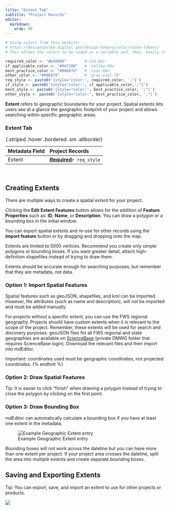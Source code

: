 ```yaml
---
title: "Extent Tab"
subtitle: "Project Records"
editor: 
  markdown: 
    wrap: 80
---
```


```r
# Using colors from this wesbite:
# https://designsystem.digital.gov/design-tokens/color/state-tokens/
# This allows the colors to be coded as a variable and, thus, easily changed.

required_color <- "#b50909"        #'red-60v'
if_applicable_color <- "#947100"   # 'yellow-50v'
best_practice_color <- "#00687d"   # 'cyan-60v'
other_color <- "#00687d"           # 'gray-cool-70'
req_style <- paste0('{style="color:', required_color, ';"}')
if_style <- paste0('{style="color:', if_applicable_color,';"}')
best_style <- paste0('{style="color:', best_practice_color, ';"}')
other_style <- paste0('{style="color:', best_practice_color, ';"}')
```

**Extent** refers to geographic boundaries for your project. Spatial extents
lets users see at a glance the geographic footprint of your project and allows
searching within specific geographic areas.

### Extent Tab 
| Metadata Field        | Project Records   |
|:----------------------|:----------|
| Extent       |[**Required**](#creating-extents)`r req_style` | 
: {.striped .hover .bordered .sm .allborder}  

<br/>

## Creating Extents

There are multiple ways to create a spatial extent for your project.

Clicking the **Edit Extent Features** button allows for the addition of
**Feature Properties** such as: **ID**, **Name**, or **Description**. You can
draw a polygon or a bounding box in the initial window.

You can export spatial extents and re-use for other records using the **import
feature** button or by dragging and dropping onto the map.

Extents are limited to 5000 vertices. Recommend you create only simple polygons
or bounding boxes. If you want greater detail, attach high-definition shapefiles
instead of trying to draw them.

Extents should be accurate enough for searching purposes, but remember that they
are metadata, not data.

### Option 1: Import Spatial Features

Spatial features such as geoJSON, shapefiles, and kml can be imported. However,
file attributes (such as name and description), will not be imported and must be
added manually.

For projects without a specific extent, you can use the FWS regional geography.
Projects should have custom extents when it is relevant to the scope of the
project. Remember, these extents will be used for search and discovery purposes.
geoJSON files for all FWS regional and state geographies are available on
[ScienceBase](https://www.sciencebase.gov/catalog/item/5bd7c96fe4b0b3fc5ce82d44)
(private DMWG folder that requires ScienceBase login). Download the relevant
files and then import into mdEditor.

::: {.callout-note}
Important: coordinates used must be geographic
coordinates, not projected coordinates. {% endhint %}
:::

### Option 2: Draw Spatial Features

::: {.callout-note} 
Tip: It is easier to click "finish" when drawing a
polygon instead of trying to close the polygon by clicking on the first point.
:::

### Option 3: Draw Bounding Box

::: {.callout-tip}
mdEditor can automatically calculate a bounding box if
you have at least one extent in the metadata. 
:::

![Example Geographic Extent entry](../../assets/example_geographic_extent.png)

::: {.callout-warning}
Bounding boxes will not work across the dateline but
you can have more than one extent per project. If your project area crosses the
dateline, split the area into multiple extents and create separate bounding
boxes. 
:::

## Saving and Exporting Extents

::: {.callout-note}  
Tip: You can export, save, and import an extent to use
for other projects or products. 
:::

![](../../assets/edit_extent_page.png)
